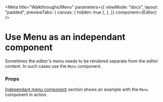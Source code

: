 
<Meta
  title="Walkthroughs/Menu"
  parameters={{
    viewMode: "docs",
    layout: "padded",
    previewTabs: {
      canvas: { hidden: true },
    },
  }}
  component={Editor}
/>

# Use Menu as an independant component

Sometimes the editor's menu needs to be rendered separate from the editor
content. In such cases use the `Menu` component.

### Props

<Table columns={["Name", "Description", "Default"]} rows={MENU_PROPS} />


[Independant menu component](https://neeto-editor.neeto.com/?path=/docs/examples-independent-menu-component--page)
section shows an example with the `Menu` component in action.
